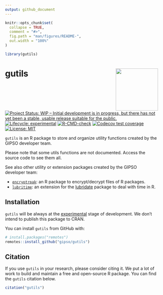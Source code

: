 ```yaml
---
output: github_document
---
```


<!-- README.md is generated from README.Rmd. Please edit that file -->

```r
knitr::opts_chunk$set(
  collapse = TRUE,
  comment = "#>",
  fig.path = "man/figures/README-",
  out.width = "100%"
)

library(gutils)
```

# gutils <a href='https://gipso.github.io/gutils'><img src='man/figures/logo.png' align="right" height="139" /></a>

<!-- badges: start -->
[![Project Status: WIP – Initial development is in progress, but there has not yet been a stable, usable release suitable for the public.](https://www.repostatus.org/badges/latest/wip.svg)](https://www.repostatus.org/#wip)
[![Lifecycle: experimental](https://img.shields.io/badge/lifecycle-experimental-orange.svg)](https://lifecycle.r-lib.org/articles/stages.html#experimental)
[![R-CMD-check](https://github.com/gipso/gutils/workflows/R-CMD-check/badge.svg)](https://github.com/gipso/gutils/actions)
[![Codecov test coverage](https://codecov.io/gh/gipso/gutils/branch/main/graph/badge.svg)](https://codecov.io/gh/gipso/gutils?branch=main)
[![License: MIT](https://img.shields.io/badge/license-MIT-green)](https://choosealicense.com/licenses/mit/)
<!-- badges: end -->

`gutils` is an R package to store and organize utility functions created by the GIPSO developer team.

Please note that some utils functions are not documented. Access the source code to see them all.

See also other utility or extension packages created by the GIPSO developer team:

* [`encryptrpak`](https://github.com/gipso/encryptrpak): an R package to encrypt/decrypt files of R packages.
* [`lubritime`](https://github.com/gipso/lubritime): an extension for the [lubridate](https://github.com/tidyverse/lubridate) package to deal with time in R.

## Installation

`gutils` will be always at the [experimental](https://lifecycle.r-lib.org/articles/stages.html#experimental) stage of development. We don't intend to publish this package to CRAN.

You can install `gutils` from GitHub with:

``` r
# install.packages("remotes")
remotes::install_github("gipso/gutils")
```

## Citation

If you use `gutils` in your research, please consider citing it. We put a lot of work to build and maintain a free and open-source R package. You can find the `gutils` citation below.

```r
citation("gutils")
```

